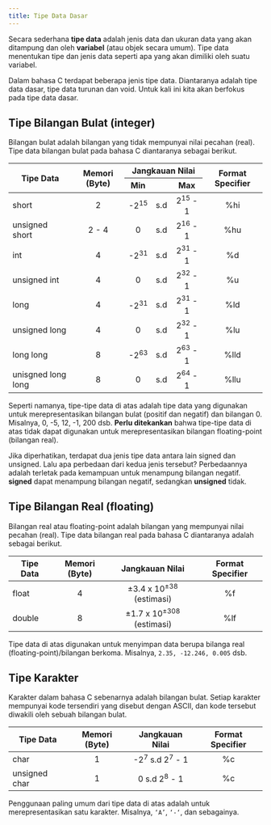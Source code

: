 ```yaml
---
title: Tipe Data Dasar
---
```


Secara sederhana **tipe data** adalah jenis data dan ukuran data yang akan ditampung dan oleh **variabel** (atau objek secara umum). Tipe data menentukan tipe dan jenis data seperti apa yang akan dimiliki oleh suatu variabel.

Dalam bahasa C terdapat beberapa jenis tipe data. Diantaranya adalah tipe data dasar, tipe data turunan dan void. Untuk kali ini kita akan berfokus pada tipe data dasar.

## Tipe Bilangan Bulat (integer)

Bilangan bulat adalah bilangan yang tidak mempunyai nilai pecahan (real). Tipe data bilangan bulat pada bahasa C diantaranya sebagai berikut.

<table>
    <thead>
        <tr>
            <th rowspan="2" align="center">Tipe Data</th>
            <th rowspan="2" align="center">Memori (Byte)</th>
            <th colspan="3" align="center">Jangkauan Nilai</th>
            <th rowspan="2" align="center">Format Specifier</th>
        </tr>
        <tr>
            <th align="center">Min</th>
            <th align="center"></th>
            <th align="center">Max</th>
        </tr>
    </thead>
    <tbody>
        <tr>
            <td>short</td>
            <td align="center">2</td>
            <td align="center">-2<sup>15</sup></td>
            <td align="center">s.d</td>
            <td align="center">2<sup>15</sup> - 1</td>
            <td align="center">%hi</td>
        </tr>
        <tr>
            <td>unsigned short</td>
            <td align="center">2 - 4</td>
            <td align="center">0</td>
            <td align="center">s.d</td>
            <td align="center">2<sup>16</sup> - 1</td>
            <td align="center">%hu</td>
        </tr>
        <tr>
            <td>int</td>
            <td align="center">4</td>
            <td align="center">-2<sup>31</sup></td>
            <td align="center">s.d</td>
            <td align="center">2<sup>31</sup> - 1</td>
            <td align="center">%d</td>
        </tr>
        <tr>
            <td>unsigned int</td>
            <td align="center">4</td>
            <td align="center">0</td>
            <td align="center">s.d</td>
            <td align="center">2<sup>32</sup> - 1</td>
            <td align="center">%u</td>
        </tr>
        <tr>
            <td>long</td>
            <td align="center">4</td>
            <td align="center">-2<sup>31</sup></td>
            <td align="center">s.d</td>
            <td align="center">2<sup>31</sup> - 1</td>
            <td align="center">%ld</td>
        </tr>
        <tr>
            <td>unsigned long</td>
            <td align="center">4</td>
            <td align="center">0</td>
            <td align="center">s.d</td>
            <td align="center">2<sup>32</sup> - 1</td>
            <td align="center">%lu</td>
        </tr>
        <tr>
            <td>long long</td>
            <td align="center">8</td>
            <td align="center">-2<sup>63</sup></td>
            <td align="center">s.d</td>
            <td align="center">2<sup>63</sup> - 1</td>
            <td align="center">%lld</td>
        </tr>
        <tr>
            <td>unisgned long long</td>
            <td align="center">8</td>
            <td align="center">0</td>
            <td align="center">s.d</td>
            <td align="center">2<sup>64</sup> - 1</td>
            <td align="center">%llu</td>
        </tr>
    </tbody>
</table>

Seperti namanya, tipe-tipe data di atas adalah tipe data yang digunakan untuk merepresentasikan bilangan bulat (positif dan negatif) dan bilangan 0. Misalnya, 0, -5, 12, -1, 200 dsb. **Perlu ditekankan** bahwa tipe-tipe data di atas tidak dapat digunakan untuk merepresentasikan bilangan floating-point (bilangan real).

Jika diperhatikan, terdapat dua jenis tipe data antara lain signed dan unsigned. Lalu apa perbedaan dari kedua jenis tersebut? Perbedaannya adalah terletak pada kemampuan untuk menampung bilangan negatif. **signed** dapat menampung bilangan negatif, sedangkan **unsigned** tidak.

## Tipe Bilangan Real (floating)

Bilangan real atau floating-point adalah bilangan yang mempunyai nilai pecahan (real). Tipe data bilangan real pada bahasa C diantaranya adalah sebagai berikut.

<table>
    <thead>
        <tr>
            <th align="center">Tipe Data</th>
            <th align="center">Memori (Byte)</th>
            <th align="center">Jangkauan Nilai</th>
            <th align="center">Format Specifier</th>
        </tr>
    </thead>
    <tbody>
        <tr>
            <td>float</td>
            <td align="center">4</td>
            <td align="center">&plusmn;3.4 x 10<sup>&plusmn;38</sup> (estimasi)</td>
            <td align="center">%f</td>
        </tr>
        <tr>
            <td>double</td>
            <td align="center">8</td>
            <td align="center">&plusmn;1.7 x 10<sup>&plusmn;308</sup> (estimasi)</td>
            <td align="center">%lf</td>
        </tr>
    </tbody>
</table>

Tipe data di atas digunakan untuk menyimpan data berupa bilanga real (floating-point)/bilangan berkoma. Misalnya, `2.35, -12.246, 0.005` dsb.

## Tipe Karakter

Karakter dalam bahasa C sebenarnya adalah bilangan bulat. Setiap karakter mempunyai kode tersendiri yang disebut dengan ASCII, dan kode tersebut diwakili oleh sebuah bilangan bulat.

<table>
    <thead>
        <tr>
            <th align="center">Tipe Data</th>
            <th align="center">Memori (Byte)</th>
            <th align="center">Jangkauan Nilai</th>
            <th align="center">Format Specifier</th>
        </tr>
    </thead>
    <tbody>
        <tr>
            <td>char</td>
            <td align="center">1</td>
            <td align="center">-2<sup>7</sup> s.d 2<sup>7</sup> - 1</td>
            <td align="center">%c</td>
        </tr>
        <tr>
            <td>unsigned char</td>
            <td align="center">1</td>
            <td align="center">0 s.d 2<sup>8</sup> - 1</td>
            <td align="center">%c</td>
        </tr>
    </tbody>
</table>

Penggunaan paling umum dari tipe data di atas adalah untuk merepresentasikan satu karakter. Misalnya, `‘A’`, `‘-‘`, dan sebagainya.